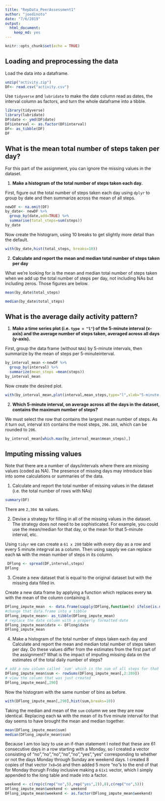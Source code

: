 ```yaml
---
title: "RepData_PeerAssessment1"
author: "joedinoto"
date: "7/6/2019"
output: 
  html_document: 
    keep_md: yes
---
```


```r
knitr::opts_chunk$set(echo = TRUE)
```

## Loading and preprocessing the data

Load the data into a dataframe.
```r
unzip("activity.zip")
DF<- read.csv("activity.csv")
```
Use `tidyverse` and `lubridate` to make the date column read as dates, the interval column as factors, and turn the whole dataframe into a tibble.
```r
library(tidyverse)
library(lubridate)
DF$date <- ymd(DF$date)
DF$interval <- as.factor(DF$interval)
DF<- as_tibble(DF)
DF
```


## What is the mean total number of steps taken per day?

For this part of the assignment, you can ignore the missing values in the dataset.

 1. **Make a histogram of the total number of steps taken each day.**
 
First, figure out the total number of steps taken each day using `dplyr` to group by date and then summarize across the mean of all steps. 
```r
newDF <- na.omit(DF)
by_date<- newDF %>%   
  group_by(date,add=TRUE) %>%
  summarise(total_steps=sum(steps))
by_date
```

Now create the histogram, using 10 breaks to get slightly more detail than the default.
```r
with(by_date,hist(total_steps, breaks=10))
```

 2. **Calculate and report the mean and median total number of steps taken per day**

<!-- This table, for no good reason, gives the mean of each day over every 5 minute interval. But that's not what we're looking for.  -->
<!-- ```{r} -->
<!-- by_date_mean <- newDF %>% -->
<!--   group_by(date) %>% -->
<!--   summarise(mean_steps=mean(steps)) -->
<!-- by_date_mean -->
<!-- ``` -->

What we're looking for is the mean and median total number of steps taken when we add up the total number of steps per day, not including NAs but including zeros. Those figures are below. 
```r
mean(by_date$total_steps)
```

```r
median(by_date$total_steps)
```

## What is the average daily activity pattern?

 1. **Make a time series plot (i.e. `type = "l"`) of the 5-minute interval (x-axis) and the average number of steps taken, averaged across all days (y-axis).**

First, group the data frame (without `NA`s) by 5-minute intervals, then summarize by the mean of steps per 5-minuteinterval. 
```r
by_interval_mean <-newDF %>%
  group_by(interval) %>%
  summarize(mean_steps =mean(steps))
by_interval_mean
```

Now create the desired plot.

```r
with(by_interval_mean,plot(interval,mean_steps,type="l",xlab="5-minute interval",ylab="mean number of steps"))
```

 2. **Which 5-minute interval, on average across all the days in the dataset, contains the maximum number of steps?**

We must select the row that contains the largest mean number of steps. As it turn out, interval `835` contains the most steps, `206.168`, which can be rounded to `206`. 
 
```r
by_interval_mean[which.max(by_interval_mean$mean_steps),]
```

## Imputing missing values

Note that there are a number of days/intervals where there are missing values (coded as NA). The presence of missing days may introduce bias into some calculations or summaries of the data.

1. Calculate and report the total number of missing values in the dataset (i.e. the total number of rows with NAs)

```r
summary(DF)
```

There are `2,304 NA` values. 


2. Devise a strategy for filling in all of the missing values in the dataset. The strategy does not need to be sophisticated. For example, you could use the mean/median for that day, or the mean for that 5-minute interval, etc.

Using `tidyr` we can create a `61 x 280` table with every day as a row and every 5 minute integrval as a column. Then using sapply we can replace each `NA` with the mean number of steps in its column.

```r
 DFlong <- spread(DF,interval,steps)
DFlong
```

3. Create a new dataset that is equal to the original dataset but with the missing data filled in.

Create a new data frame by applying a function which replaces every `NA` with the mean of the column containing it.

```r
DFlong_impute_mean  <- data.frame(sapply(DFlong,function(x) ifelse(is.na(x),mean(x,na.rm=TRUE),x)))
#change that data.frame into a tibble
DFlong_impute_mean<- as_tibble(DFlong_impute_mean)
# replace the date column with a properly formatted date
DFlong_impute_mean$date <- DFlong$date
DFlong_impute_mean
```

4. Make a histogram of the total number of steps taken each day and Calculate and report the mean and median total number of steps taken per day. Do these values differ from the estimates from the first part of the assignment? What is the impact of imputing missing data on the estimates of the total daily number of steps?

```r
# add a new column called `sum' which is the sum of all steps for that day.
DFlong_impute_mean$sum <- rowSums(DFlong_impute_mean[,2:289])
# view the column that was just created
DFlong_impute_mean[,290]
```
Now the histogram with the same number of bins as before. 
```r
with(DFlong_impute_mean[,290],hist(sum,breaks=10))
```

Taking the median and mean of the `sum` column we see they are now identical. Replacing each `NA` with the mean of its five minute interval for that day seems to have brought the mean and median together.
```r
mean(DFlong_impute_mean$sum)
median(DFlong_impute_mean$sum)
```

Because I am too lazy to use an if-than statement I noted that these are 61 consecutive days in a row starting with a Monday, so I created a vector consisting of "no","no","no","no","no","yes","yes" corresponding to whether or not the days Monday through Sunday are weekend days. I created 8 copies of that vector `7x8=56` and then added 5 more "no"s to the end of that for Monday thorugh Friday inclusive making a `61x1` vector, which I simply appended to the long table and made into a factor. 

```r
weekend <- c(rep(c(rep("no",5),rep("yes",2)),8),c(rep("no",5)))
DFlong_impute_mean$weekend <- weekend
DFlong_impute_mean$weekend <- as.factor(DFlong_impute_mean$weekend)
```